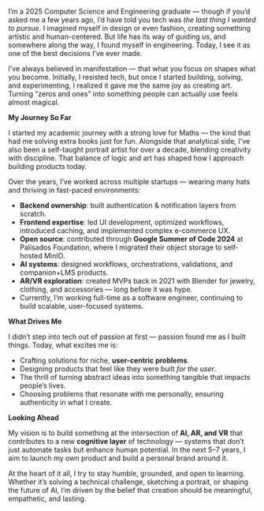 I’m a 2025 Computer Science and Engineering graduate — though if you’d asked me a few years ago, I’d have told you tech was *the last thing I wanted to pursue*. I imagined myself in design or even fashion, creating something artistic and human-centered. But life has its way of guiding us, and somewhere along the way, I found myself in engineering. Today, I see it as one of the best decisions I’ve ever made.

I’ve always believed in manifestation — that what you focus on shapes what you become. Initially, I resisted tech, but once I started building, solving, and experimenting, I realized it gave me the same joy as creating art. Turning “zeros and ones” into something people can actually use feels almost magical.

**My Journey So Far**

I started my academic journey with a strong love for Maths — the kind that had me solving extra books just for fun. Alongside that analytical side, I’ve also been a self-taught portrait artist for over a decade, blending creativity with discipline. That balance of logic and art has shaped how I approach building products today.

Over the years, I’ve worked across multiple startups — wearing many hats and thriving in fast-paced environments:

* **Backend ownership**: built authentication & notification layers from scratch.
* **Frontend expertise**: led UI development, optimized workflows, introduced caching, and implemented complex e-commerce UX.
* **Open source**: contributed through **Google Summer of Code 2024** at Palisados Foundation, where I migrated their object storage to self-hosted MinIO.
* **AI systems**: designed workflows, orchestrations, validations, and companion+LMS products.
* **AR/VR exploration**: created MVPs back in 2021 with Blender for jewelry, clothing, and accessories — long before it was hype.
* Currently, I’m working full-time as a software engineer, continuing to build scalable, user-focused systems.

**What Drives Me**

I didn’t step into tech out of passion at first — passion found me as I built things. Today, what excites me is:

* Crafting solutions for niche, **user-centric problems**.
* Designing products that feel like they were built *for the user*.
* The thrill of turning abstract ideas into something tangible that impacts people’s lives.
* Choosing problems that resonate with me personally, ensuring authenticity in what I create.

**Looking Ahead**

My vision is to build something at the intersection of **AI, AR, and VR** that contributes to a new **cognitive layer** of technology — systems that don’t just automate tasks but enhance human potential. In the next 5–7 years, I aim to launch my own product and build a personal brand around it.

At the heart of it all, I try to stay humble, grounded, and open to learning. Whether it’s solving a technical challenge, sketching a portrait, or shaping the future of AI, I’m driven by the belief that creation should be meaningful, empathetic, and lasting.